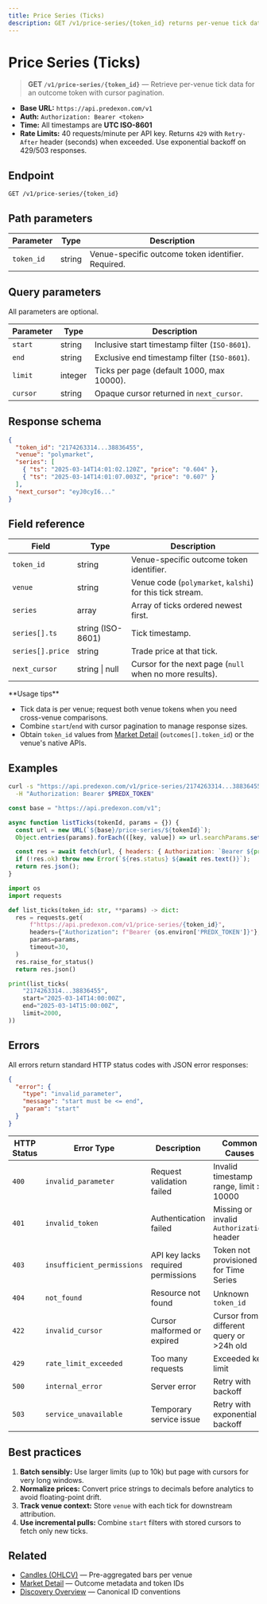 ```yaml
---
title: Price Series (Ticks)
description: GET /v1/price-series/{token_id} returns per-venue tick data with cursor pagination.
---
```


# Price Series (Ticks)

> **GET `/v1/price-series/{token_id}`** — Retrieve per-venue tick data for an outcome token with cursor pagination.

- **Base URL:** `https://api.predexon.com/v1`
- **Auth:** `Authorization: Bearer <token>`
- **Time:** All timestamps are **UTC ISO-8601**
- **Rate Limits:** 40 requests/minute per API key. Returns `429` with `Retry-After` header (seconds) when exceeded. Use exponential backoff on 429/503 responses.

## Endpoint

```http
GET /v1/price-series/{token_id}
```

## Path parameters

| Parameter | Type | Description |
|-----------|------|-------------|
| `token_id` | string | Venue-specific outcome token identifier. Required. |

## Query parameters

All parameters are optional.

| Parameter | Type | Description |
|-----------|------|-------------|
| `start` | string | Inclusive start timestamp filter (`ISO-8601`). |
| `end` | string | Exclusive end timestamp filter (`ISO-8601`). |
| `limit` | integer | Ticks per page (default 1000, max 10000). |
| `cursor` | string | Opaque cursor returned in `next_cursor`. |

## Response schema

```json
{
  "token_id": "2174263314...38836455",
  "venue": "polymarket",
  "series": [
    { "ts": "2025-03-14T14:01:02.120Z", "price": "0.604" },
    { "ts": "2025-03-14T14:01:07.003Z", "price": "0.607" }
  ],
  "next_cursor": "eyJ0cyI6..."
}
```

## Field reference

| Field | Type | Description |
|-------|------|-------------|
| `token_id` | string | Venue-specific outcome token identifier. |
| `venue` | string | Venue code (`polymarket`, `kalshi`) for this tick stream. |
| `series` | array | Array of ticks ordered newest first. |
| `series[].ts` | string (ISO-8601) | Tick timestamp. |
| `series[].price` | string | Trade price at that tick. |
| `next_cursor` | string \| null | Cursor for the next page (`null` when no more results). |

<Info>
**Usage tips**

- Tick data is per venue; request both venue tokens when you need cross-venue comparisons.
- Combine `start`/`end` with cursor pagination to manage response sizes.
- Obtain `token_id` values from [Market Detail](/pages/discovery/market-detail) (`outcomes[].token_id`) or the venue's native APIs.
</Info>

## Examples

<CodeGroup>

```bash cURL
curl -s "https://api.predexon.com/v1/price-series/2174263314...38836455?start=2025-03-14T14:00:00Z&end=2025-03-14T15:00:00Z&limit=2000" \
  -H "Authorization: Bearer $PREDX_TOKEN"
```

```javascript JavaScript
const base = "https://api.predexon.com/v1";

async function listTicks(tokenId, params = {}) {
  const url = new URL(`${base}/price-series/${tokenId}`);
  Object.entries(params).forEach(([key, value]) => url.searchParams.set(key, value));

  const res = await fetch(url, { headers: { Authorization: `Bearer ${process.env.PREDX_TOKEN}` } });
  if (!res.ok) throw new Error(`${res.status} ${await res.text()}`);
  return res.json();
}
```

```python Python
import os
import requests

def list_ticks(token_id: str, **params) -> dict:
  res = requests.get(
      f"https://api.predexon.com/v1/price-series/{token_id}",
      headers={"Authorization": f"Bearer {os.environ['PREDX_TOKEN']}"},
      params=params,
      timeout=30,
  )
  res.raise_for_status()
  return res.json()

print(list_ticks(
    "2174263314...38836455",
    start="2025-03-14T14:00:00Z",
    end="2025-03-14T15:00:00Z",
    limit=2000,
))
```

</CodeGroup>

## Errors

All errors return standard HTTP status codes with JSON error responses:

```json
{
  "error": {
    "type": "invalid_parameter",
    "message": "start must be <= end",
    "param": "start"
  }
}
```

| HTTP Status | Error Type | Description | Common Causes |
|-------------|------------|-------------|---------------|
| `400` | `invalid_parameter` | Request validation failed | Invalid timestamp range, limit > 10000 |
| `401` | `invalid_token` | Authentication failed | Missing or invalid `Authorization` header |
| `403` | `insufficient_permissions` | API key lacks required permissions | Token not provisioned for Time Series |
| `404` | `not_found` | Resource not found | Unknown `token_id` |
| `422` | `invalid_cursor` | Cursor malformed or expired | Cursor from different query or >24h old |
| `429` | `rate_limit_exceeded` | Too many requests | Exceeded key limit |
| `500` | `internal_error` | Server error | Retry with backoff |
| `503` | `service_unavailable` | Temporary service issue | Retry with exponential backoff |

## Best practices

1. **Batch sensibly:** Use larger limits (up to 10k) but page with cursors for very long windows.
2. **Normalize prices:** Convert price strings to decimals before analytics to avoid floating-point drift.
3. **Track venue context:** Store `venue` with each tick for downstream attribution.
4. **Use incremental pulls:** Combine `start` filters with stored cursors to fetch only new ticks.

## Related

- [Candles (OHLCV)](/pages/time-series/candles) — Pre-aggregated bars per venue
- [Market Detail](/pages/discovery/market-detail) — Outcome metadata and token IDs
- [Discovery Overview](/pages/discovery/overview) — Canonical ID conventions
